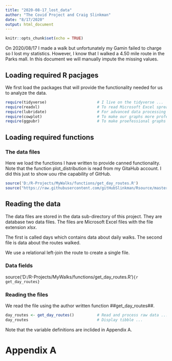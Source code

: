```yaml
---
title: "2020-08-17_lost_data"
author: "The Covid Project and Craig Slinkman"
date: "8/17/2020"
output: html_document
---
```


```r
knitr::opts_chunk$set(echo = TRUE)
```

On 2020/08/17 I made a walk but unfortunately my Gamin failed to charge so I lost my statistics.  However, I know that I walked a 4.50 mile route in the Parks mall.  In this document we will manually impute the missing values.

## Loading required R pacjages

We first load the packages that will provide the functionality needed for us to analyze the data.
 
```r
require(tidyverse)                      # I live on the tidyverse ...
require(readxl)                         # To read Microsoft Excel spreadsheets ...
require(lubridate)                      # For advanced data processing ...
require(cowplot)                        # To make our graphs more professional ...
require(ggpubr)                         # To make proefessional graphs ....
```

## Loading required functions

### The data files

Here we load the functions I have written to provide canned functionality. Note
that the function plot_distribution is read from my GitaHub account.  I did this just to show uou rthe capability of GitHub.

```r
source('D:/R-Projects/MyWalks/functions/get_day_routes.R')
source("https://raw.githubusercontent.com/gitHubSlinkman/Rsource/master/plot_distribution.R")
```

## Reading the data

The data files are stored in the data sub-directory of this project.  They are database two data files.  The files are Microsoft Excel files with the file extension $xlsx$. 

The first is called days which contains data about daily walks.  The second file is data about the routes walked. 

We use a relational left-join the route  to create a single file. 

### Data fields

source('D:/R-Projects/MyWalks/functions/get_day_routes.R')```{r get_day_routes}
```

###  Reading the files

We read the file using the author written function ##get_day_routes##. 

```r
day_routes <- get_day_routes()          # Read and process raw data ...
day_routes                              # Display tibble ...
```

Note that the variable definitions are inclided in Appendix A.



# Appendix A

